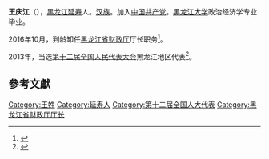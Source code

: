 '''王庆江'''（{{bd|1956年||}}），[[黑龙江|黑龙江]][[延寿|延寿]]人。[[汉族|汉族]]。加入[[中国共产党|中国共产党]]。[[黑龙江大学|黑龙江大学]]政治经济学专业毕业。

2016年10月，到龄卸任[[黑龙江省财政厅|黑龙江省财政厅]]厅长职务<ref>{{cite news|title=史青衿出任黑龙江省财政厅长，王庆江到龄卸任|url=http://www.thepaper.cn/newsDetail_forward_1547381|accessdate=2016-10-21|newspaper=澎湃新闻|archive-date=2016-10-22|archive-url=https://web.archive.org/web/20161022164120/http://www.thepaper.cn/newsDetail_forward_1547381|dead-url=no}}</ref>。

2013年，当选[[第十二届全国人民代表大会|第十二届全国人民代表大会]]黑龙江地区代表<ref>{{cite news|title=全国人大代表信息-王庆江|url= http://210.82.31.1:8084/delegate/viewDelegate.action?dbid=120523|accessdate=2013-03-28|newspaper=全国人大网}}</ref>。

==參考文獻==
{{reflist}}
{{中国政治人物小作品}}

[[Category:王姓|Category:王姓]]
[[Category:延寿人|Category:延寿人]]
[[Category:第十二届全国人大代表|Category:第十二届全国人大代表]]
[[Category:黑龙江省财政厅厅长|Category:黑龙江省财政厅厅长]]